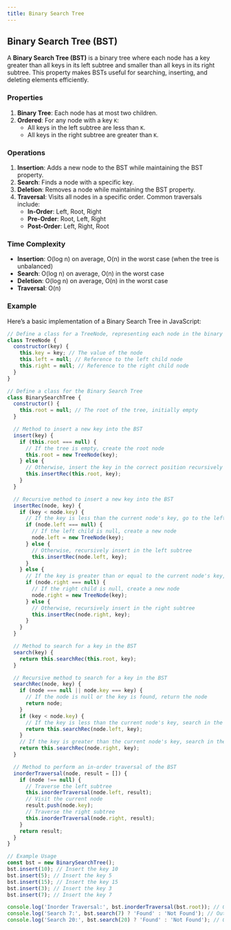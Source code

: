 ```yaml
---
title: Binary Search Tree
---
```


## Binary Search Tree (BST)

A **Binary Search Tree (BST)** is a binary tree where each node has a key greater than all keys in its left subtree and smaller than all keys in its right subtree. This property makes BSTs useful for searching, inserting, and deleting elements efficiently.

### Properties

1. **Binary Tree**: Each node has at most two children.
2. **Ordered**: For any node with a key `K`:
   - All keys in the left subtree are less than `K`.
   - All keys in the right subtree are greater than `K`.

### Operations

1. **Insertion**: Adds a new node to the BST while maintaining the BST property.
2. **Search**: Finds a node with a specific key.
3. **Deletion**: Removes a node while maintaining the BST property.
4. **Traversal**: Visits all nodes in a specific order. Common traversals include:
   - **In-Order**: Left, Root, Right
   - **Pre-Order**: Root, Left, Right
   - **Post-Order**: Left, Right, Root

### Time Complexity

- **Insertion**: O(log n) on average, O(n) in the worst case (when the tree is unbalanced)
- **Search**: O(log n) on average, O(n) in the worst case
- **Deletion**: O(log n) on average, O(n) in the worst case
- **Traversal**: O(n)

### Example

Here’s a basic implementation of a Binary Search Tree in JavaScript:

```javascript
// Define a class for a TreeNode, representing each node in the binary search tree
class TreeNode {
  constructor(key) {
    this.key = key; // The value of the node
    this.left = null; // Reference to the left child node
    this.right = null; // Reference to the right child node
  }
}

// Define a class for the Binary Search Tree
class BinarySearchTree {
  constructor() {
    this.root = null; // The root of the tree, initially empty
  }

  // Method to insert a new key into the BST
  insert(key) {
    if (this.root === null) {
      // If the tree is empty, create the root node
      this.root = new TreeNode(key);
    } else {
      // Otherwise, insert the key in the correct position recursively
      this.insertRec(this.root, key);
    }
  }

  // Recursive method to insert a new key into the BST
  insertRec(node, key) {
    if (key < node.key) {
      // If the key is less than the current node's key, go to the left subtree
      if (node.left === null) {
        // If the left child is null, create a new node
        node.left = new TreeNode(key);
      } else {
        // Otherwise, recursively insert in the left subtree
        this.insertRec(node.left, key);
      }
    } else {
      // If the key is greater than or equal to the current node's key, go to the right subtree
      if (node.right === null) {
        // If the right child is null, create a new node
        node.right = new TreeNode(key);
      } else {
        // Otherwise, recursively insert in the right subtree
        this.insertRec(node.right, key);
      }
    }
  }

  // Method to search for a key in the BST
  search(key) {
    return this.searchRec(this.root, key);
  }

  // Recursive method to search for a key in the BST
  searchRec(node, key) {
    if (node === null || node.key === key) {
      // If the node is null or the key is found, return the node
      return node;
    }
    if (key < node.key) {
      // If the key is less than the current node's key, search in the left subtree
      return this.searchRec(node.left, key);
    }
    // If the key is greater than the current node's key, search in the right subtree
    return this.searchRec(node.right, key);
  }

  // Method to perform an in-order traversal of the BST
  inorderTraversal(node, result = []) {
    if (node !== null) {
      // Traverse the left subtree
      this.inorderTraversal(node.left, result);
      // Visit the current node
      result.push(node.key);
      // Traverse the right subtree
      this.inorderTraversal(node.right, result);
    }
    return result;
  }
}

// Example Usage
const bst = new BinarySearchTree();
bst.insert(10); // Insert the key 10
bst.insert(5); // Insert the key 5
bst.insert(15); // Insert the key 15
bst.insert(3); // Insert the key 3
bst.insert(7); // Insert the key 7

console.log('Inorder Traversal:', bst.inorderTraversal(bst.root)); // Output: [3, 5, 7, 10, 15]
console.log('Search 7:', bst.search(7) ? 'Found' : 'Not Found'); // Output: Found
console.log('Search 20:', bst.search(20) ? 'Found' : 'Not Found'); // Output: Not Found
```
